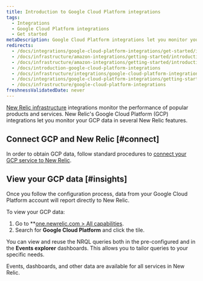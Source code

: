 ```yaml
---
title: Introduction to Google Cloud Platform integrations
tags:
  - Integrations
  - Google Cloud Platform integrations
  - Get started
metaDescription: Google Cloud Platform integrations let you monitor your GCP data in New Relic.
redirects:
  - /docs/integrations/google-cloud-platform-integrations/get-started/introduction-google-cloud-platform-integrations
  - /docs/infrastructure/amazon-integrations/getting-started/introduction-google-cloud-playform-integrations
  - /docs/infrastructure/amazon-integrations/getting-started/introduction-google-cloud-platform-integrations
  - /docs/introduction-google-cloud-platform-integrations
  - /docs/infrastructure/integrations/google-cloud-platform-integrations
  - /docs/integrations/google-cloud-platform-integrations/getting-started/introduction-google-cloud-platform-integrations
  - /docs/infrastructure/google-cloud-platform-integrations
freshnessValidatedDate: never
---
```


[New Relic infrastructure](/docs/infrastructure/new-relic-infrastructure/getting-started/introduction-new-relic-infrastructure) integrations monitor the performance of popular products and services. New Relic's Google Cloud Platform (GCP) integrations let you monitor your GCP data in several New Relic features.

## Connect GCP and New Relic [#connect]

In order to obtain GCP data, follow standard procedures to [connect your GCP service to New Relic](/docs/infrastructure/gcp-integrations).

## View your GCP data [#insights]

Once you follow the configuration process, data from your Google Cloud Platform account will report directly to New Relic.

To view your GCP data:

1. Go to <DNT>\*\*[one.newrelic.com > All capabilities](https://one.newrelic.com/all-capabilities)</DNT>.
2. Search for <DNT>**Google Cloud Platform**</DNT> and click the tile.

You can view and reuse the NRQL queries both in the pre-configured <InlinePopover type="dashboards"/> and in the <DNT>**Events explorer**</DNT> dashboards. This allows you to tailor queries to your specific needs.

Events, dashboards, and other data are available for all services in New Relic.
